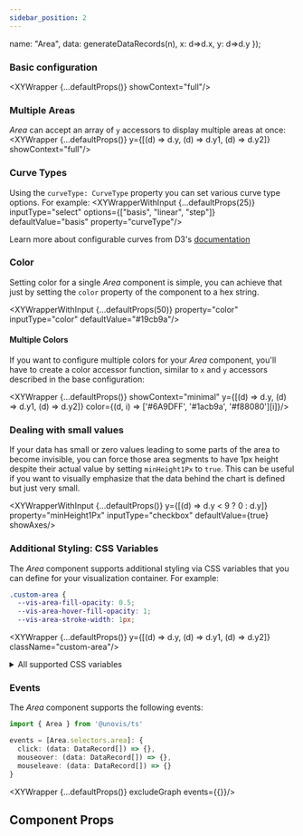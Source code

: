 ```yaml
---
sidebar_position: 2
---
```


  name: "Area",
  data: generateDataRecords(n),
  x: d=>d.x,
  y: d=>d.y
});

### Basic configuration
<XYWrapper {...defaultProps()} showContext="full"/>

### Multiple Areas
_Area_ can accept an array of `y` accessors to display multiple areas at once:
<XYWrapper {...defaultProps()} y={[(d) => d.y, (d) => d.y1, (d) => d.y2]} showContext="full"/>

### Curve Types
Using the `curveType: CurveType` property you can set various curve type options. For example:
<XYWrapperWithInput {...defaultProps(25)} inputType="select" options={["basis", "linear", "step"]} defaultValue="basis" property="curveType"/>

Learn more about configurable curves from D3's [documentation](https://github.com/d3/d3-shape#curves)

### Color
Setting color for a single _Area_ component is simple, you can achieve that just by setting the `color` property of the component to a hex string.

<XYWrapperWithInput {...defaultProps(50)} property="color" inputType="color" defaultValue="#19cb9a"/>

#### Multiple Colors
If you want to configure multiple colors for your _Area_ component, you'll have to create a color accessor function, similar to `x` and `y` accessors
described in the base configuration:

<XYWrapper {...defaultProps()} showContext="minimal" y={[(d) => d.y, (d) => d.y1, (d) => d.y2]} color={(d, i) => ['#6A9DFF', '#1acb9a', '#f88080'][i]}/>

### Dealing with small values
If your data has small or zero values leading to some parts of the area to become invisible, you can force those area segments to have 1px height
despite their actual value by setting `minHeight1Px` to `true`. This can be useful if you want to visually emphasize that the data behind the chart
is defined but just very small.

<XYWrapperWithInput {...defaultProps()}  y={[(d) => d.y < 9 ? 0 : d.y]} property="minHeight1Px" inputType="checkbox" defaultValue={true} showAxes/>

### Additional Styling: CSS Variables
The _Area_ component supports additional styling via CSS variables that you can define for your visualization container. For example:

```css title="styles.css"
.custom-area {
  --vis-area-fill-opacity: 0.5;
  --vis-area-hover-fill-opacity: 1;
  --vis-area-stroke-width: 1px;
```
<XYWrapper {...defaultProps()} y={[(d) => d.y, (d) => d.y1, (d) => d.y2]} className="custom-area"/>

<details>
  <summary>All supported CSS variables</summary>
  <CodeBlock language="css">
    {`--vis-area-cursor
--vis-area-fill-opacity
--vis-area-stroke-width
--vis-area-stroke-dasharray
--vis-area-stroke-opacity
--vis-area-hover-fill-opacity
--vis-area-hover-stroke-width`}
  </CodeBlock>
</details>

### Events

The _Area_ component supports the following events:
```ts
import { Area } from '@unovis/ts'

events = [Area.selectors.area]: {
  click: (data: DataRecord[]) => {},
  mouseover: (data: DataRecord[]) => {},
  mouseleave: (data: DataRecord[]) => {}
}
```
<XYWrapper {...defaultProps()} excludeGraph events={{}}/>

## Component Props
<PropTable name="VisArea"></PropTable>
